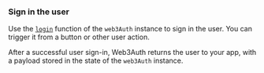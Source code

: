 ### Sign in the user

Use the [`login`](/embedded-wallets/sdk/ios/usage/login) function of the
`web3Auth` instance to sign in the user. You can trigger it from a button or other user action.

After a successful user sign-in, Web3Auth returns the user to your app, with a payload stored in the
state of the `web3Auth` instance.
